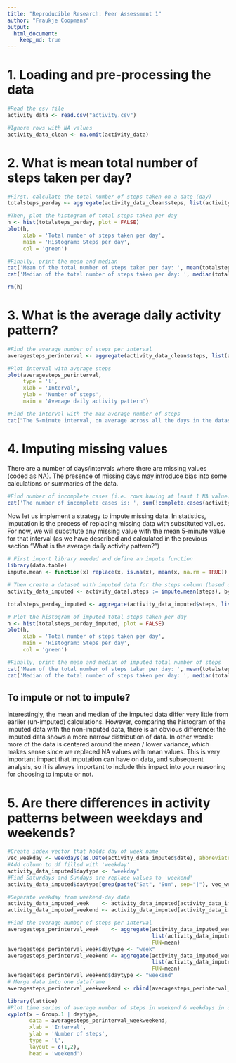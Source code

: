 ```yaml
---
title: "Reproducible Research: Peer Assessment 1"
author: "Fraukje Coopmans"
output: 
  html_document:
    keep_md: true
---
```


# 1. Loading and pre-processing the data
```r
#Read the csv file
activity_data <- read.csv("activity.csv")

#Ignore rows with NA values
activity_data_clean <- na.omit(activity_data)
```

# 2. What is mean total number of steps taken per day?
```r
#First, calculate the total number of steps taken on a date (day)
totalsteps_perday <- aggregate(activity_data_clean$steps, list(activity_data_clean$date), FUN=sum)$x
```
```r
#Then, plot the histogram of total steps taken per day
h <- hist(totalsteps_perday, plot = FALSE)
plot(h, 
     xlab = 'Total number of steps taken per day', 
     main = 'Histogram: Steps per day', 
     col = 'green')

#Finally, print the mean and median
cat('Mean of the total number of steps taken per day: ', mean(totalsteps_perday, na.rm = TRUE)); cat('\n')
cat('Median of the total number of steps taken per day: ', median(totalsteps_perday, na.rm = TRUE))

rm(h)
```

# 3. What is the average daily activity pattern?
```r
#Find the average number of steps per interval
averagesteps_perinterval <- aggregate(activity_data_clean$steps, list(activity_data_clean$interval), FUN=mean)
```
```r
#Plot interval with average steps
plot(averagesteps_perinterval, 
     type = 'l', 
     xlab = 'Interval', 
     ylab = 'Number of steps', 
     main = 'Average daily activity pattern')

#Find the interval with the max average number of steps
cat("The 5-minute interval, on average across all the days in the dataset, that contains the maximum number of steps is: ", averagesteps_perinterval$Group.1[[which.max(averagesteps_perinterval$x)]])
```

# 4. Imputing missing values
There are a number of days/intervals where there are missing values (coded as \color{red}{\verb|NA|}NA). The presence of missing days may introduce bias into some calculations or summaries of the data.

```r
#Find number of incomplete cases (i.e. rows having at least 1 NA value)
cat('The number of incomplete cases is: ', sum(!complete.cases(activity_data)))
```
Now let us implement a strategy to impute missing data. In statistics, imputation is the process of replacing missing data with substituted values.
For now, we will substitute any missing value with the mean 5-minute value for that interval (as we have described and calculated in the previous section "What is the average daily activity pattern?")
```r
# First import library needed and define an impute function
library(data.table)
impute.mean <- function(x) replace(x, is.na(x), mean(x, na.rm = TRUE))
```
```r
# Then create a dataset with imputed data for the steps column (based on interval mean)
activity_data_imputed <- activity_data[,steps := impute.mean(steps), by = interval]

totalsteps_perday_imputed <- aggregate(activity_data_imputed$steps, list(activity_data_imputed$date), FUN=sum)$x
```
```r
# Plot the histogram of imputed total steps taken per day
h <- hist(totalsteps_perday_imputed, plot = FALSE)
plot(h, 
     xlab = 'Total number of steps taken per day', 
     main = 'Histogram: Steps per day', 
     col = 'green')

#Finally, print the mean and median of imputed total number of steps
cat('Mean of the total number of steps taken per day: ', mean(totalsteps_perday_imputed, na.rm = TRUE)); cat('\n')
cat('Median of the total number of steps taken per day: ', median(totalsteps_perday_imputed, na.rm = TRUE))
```
## To impute or not to impute?
Interestingly, the mean and median of the imputed data differ very little from earlier (un-imputed) calculations. However, comparing the histogram of the imputed data with the non-imputed data, there is an obvious difference: the imputed data shows a more narrow distribution of data. In other words: more of the data is centered around the mean / lower variance, which makes sense since we replaced NA values with mean values. This is very important impact that imputation can have on data, and subsequent analysis, so it is always important to include this impact into your reasoning for choosing to impute or not. 

# 5. Are there differences in activity patterns between weekdays and weekends?
```r
#Create index vector that holds day of week name
vec_weekday <- weekdays(as.Date(activity_data_imputed$date), abbreviate = TRUE) 
#Add column to df filled with 'weekday'
activity_data_imputed$daytype <- "weekday"          
#Find Saturdays and Sundays are replace values to 'weekend'
activity_data_imputed$daytype[grep(paste("Sat", "Sun", sep="|"), vec_weekday)] <- "weekend" 
```
```r
#Separate weekday from weekend-day data
activity_data_imputed_week    <- activity_data_imputed[activity_data_imputed$daytype=='weekday',]
activity_data_imputed_weekend <- activity_data_imputed[activity_data_imputed$daytype=='weekend',]

#Find the average number of steps per interval
averagesteps_perinterval_week    <- aggregate(activity_data_imputed_week$steps,
                                              list(activity_data_imputed_week$interval), 
                                              FUN=mean)
averagesteps_perinterval_week$daytype <- "week"
averagesteps_perinterval_weekend <- aggregate(activity_data_imputed_weekend$steps,
                                              list(activity_data_imputed_weekend$interval), 
                                              FUN=mean)
averagesteps_perinterval_weekend$daytype <- "weekend"
# Merge data into one dataframe
averagesteps_perinterval_weekweekend <- rbind(averagesteps_perinterval_week, averagesteps_perinterval_weekend)

```
```r
library(lattice)
#Plot time series of average number of steps in weekend & weekdays in one lattice view
xyplot(x ~ Group.1 | daytype,
       data = averagesteps_perinterval_weekweekend,
       xlab = 'Interval',
       ylab = 'Number of steps',
       type = 'l',
       layout = c(1,2),
       head = 'weekend')

```